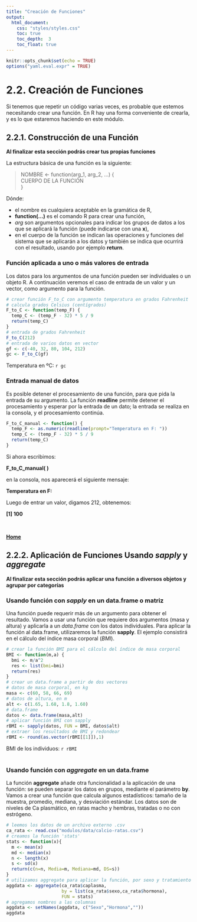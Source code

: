 ```yaml
---
title: "Creación de Funciones"
output:
  html_document:
    css: "styles/styles.css"
    toc: true
    toc_depth:  3
    toc_float: true
---
```


```r
knitr::opts_chunk$set(echo = TRUE)
options("yaml.eval.expr" = TRUE)
```

# 2.2. Creación de Funciones  

Si tenemos que repetir un código varias veces, es probable que estemos necesitando crear una función.  En R hay una forma conveniente de crearla, y es lo que estaremos haciendo en este módulo.  

## 2.2.1. Construcción de una Función  
__Al finalizar esta sección podrás crear tus propias funciones__  

La estructura básica de una función es la siguiente:  

> NOMBRE <- function(arg_1, arg_2, ...) {  
   CUERPO DE LA FUNCIÓN   
}  

Dónde:  

* el nombre es cualquiera aceptable en la gramática de R,    
* __function(...)__ es el comando R para crear una función,  
* _arg_ son argumentos opcionales para indicar los grupos de datos a los que se aplicará la función (puede indicarse con una __x__),  
* en el cuerpo de la función se indican las operaciones y funciones del sistema que se aplicarán a los datos y también se indica que ocurrirá con el resultado, usando por ejemplo __return__.    

### Función aplicada a uno o más valores de entrada    

Los datos para los argumentos de una función pueden ser individuales o un objeto R.  A continuación veremos el caso de entrada de un valor y un vector, como argumento para la función.
```r
# crear función F_to_C con argumento temperatura en grados Fahrenheit
# calcula grados Celsius (centígrados)
F_to_C <- function(temp_F) {
  temp_C <- (temp_F - 32) * 5 / 9
  return(temp_C)
}
# entrada de grados Fahrenheit
F_to_C(212)
# entrada de varios datos en vector
gf <- c(-40, 32, 80, 104, 212)
gc <- F_to_C(gf)
```

Temperatura en ºC:  `r gc`  

### Entrada manual de datos  

Es posible detener el procesamiento de una función, para que pida la entrada de su argumento.  La función __readline__ permite detener el procesamiento y esperar por la entrada de un dato; la entrada se realiza en la consola, y el procesamiento continúa.
```r
F_to_C_manual <- function() {
  temp_F <- as.numeric(readline(prompt="Temperatura en F: "))
  temp_C <- (temp_F - 32) * 5 / 9
  return(temp_C)
}
```

Si ahora escribimos:  

__F_to_C_manual( )__

en la consola, nos aparecerá el siguiente mensaje:

__Temperatura en F:  __  

Luego de entrar un valor, digamos 212, obtenemos:  

__[1] 100__

\

[  __Home__](https://dsfernandez.github.io/tallerR-basico/index.html) 

## 2.2.2. Aplicación de Funciones Usando _sapply_ y _aggregate_  
__Al finalizar esta sección podrás aplicar una función a diversos objetos y agrupar por categorías__  

### Usando función con _sapply_ en un data.frame o matriz  

Una función puede requerir más de un argumento para obtener el resultado.  Vamos a usar una función que requiere dos argumentos (masa y altura) y aplicarla a un _data.frame_ con los datos individuales.  Para aplicar la función al data.frame, utilizaremos la función __sapply__.  El ejemplo consistirá en el cálculo del índice masa corporal (_BMI_).
```r
# crear la función BMI para el cálculo del índice de masa corporal
BMI <- function(m,a) {
  bmi <- m/a^2
  res <- list(bmi=bmi)
  return(res)
}
# crear un data.frame a partir de dos vectores
# datos de masa corporal, en kg
masa <- c(60, 58, 66, 69)
# datos de altura, en m
alt <- c(1.65, 1.68, 1.8, 1.60)
# data.frame
datos <- data.frame(masa,alt)
# aplicar función BMI con sapply
rBMI <- sapply(datos, FUN = BMI, datos$alt)
# extraer los resultados de BMI y redondear
rBMI <- round(as.vector(rBMI[[1]]),1)
```

BMI de los individuos:  `r rBMI`  
\  

### Usando función con _aggregate_ en un data.frame   

La función __aggregate__ añade otra funcionalidad a la aplicación de una función: se pueden separar los datos en grupos, mediante el parámetro __by__.  Vamos a crear una función que calcula algunos estadísticos: tamaño de la muestra, promedio, mediana, y desviación estándar.  Los datos son de niveles de Ca plasmático, en ratas macho y hembras, tratadas o no con estrógeno.  
```r
# leemos los datos de un archivo externo .csv
ca_rata <- read.csv("modulos/data/calcio-ratas.csv")
# creamos la función 'stats'
stats <- function(x){
  m <- mean(x)
  md <- median(x)
  n <- length(x)
  s <- sd(x)
  return(c(n=n, Media=m, Mediana=md, DS=s))
}
# utilizamos aggregate para aplicar la función, por sexo y tratamiento
aggdata <- aggregate(ca_rata$caplasma, 
                     by = list(ca_rata$sexo,ca_rata$hormona),
                     FUN = stats)
# agregamos nombres a las columnas
aggdata <- setNames(aggdata, c("Sexo","Hormona",""))
aggdata
```



